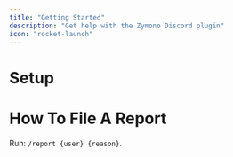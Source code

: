 ---
title: "Getting Started"
description: "Get help with the Zymono Discord plugin"
icon: "rocket-launch"
---

# Setup




# How To File A Report

Run: `/report {user} {reason}`.

